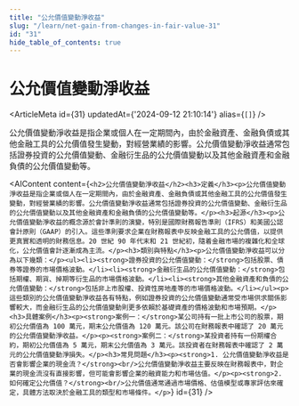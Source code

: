```yaml
---
title: "公允價值變動淨收益"
slug: "/learn/net-gain-from-changes-in-fair-value-31"
id: "31"
hide_table_of_contents: true
---
```



# 公允價值變動淨收益

<ArticleMeta id={31} updatedAt={'2024-09-12 21:10:14'} alias={`[]`} />
<div className='border-solid border-b border-t-0 my-4 border-[var(--ifm-color-gray-300)]' />

公允價值變動淨收益是指企業或個人在一定期間內，由於金融資產、金融負債或其他金融工具的公允價值發生變動，對經營業績的影響。公允價值變動淨收益通常包括證券投資的公允價值變動、金融衍生品的公允價值變動以及其他金融資產和金融負債的公允價值變動等。

<AIContent content={`<h2>公允價值變動淨收益</h2><h3>定義</h3><p>公允價值變動淨收益是指企業或個人在一定期間內，由於金融資產、金融負債或其他金融工具的公允價值發生變動，對經營業績的影響。公允價值變動淨收益通常包括證券投資的公允價值變動、金融衍生品的公允價值變動以及其他金融資產和金融負債的公允價值變動等。</p><h3>起源</h3><p>公允價值變動淨收益的概念源於會計準則的演變，特別是國際財務報告準則（IFRS）和美國公認會計原則（GAAP）的引入。這些準則要求企業在財務報表中反映金融工具的公允價值，以提供更真實和透明的財務信息。20 世紀 90 年代末和 21 世紀初，隨着金融市場的複雜化和全球化，公允價值會計逐漸成為主流。</p><h3>類別與特點</h3><p>公允價值變動淨收益可以分為以下幾類：</p><ul><li><strong>證券投資的公允價值變動：</strong>包括股票、債券等證券的市場價格波動。</li><li><strong>金融衍生品的公允價值變動：</strong>包括期權、期貨、掉期等衍生品的市場價格波動。</li><li><strong>其他金融資產和負債的公允價值變動：</strong>包括非上市股權、投資性房地產等的市場價格波動。</li></ul><p>這些類別的公允價值變動淨收益各有特點，例如證券投資的公允價值變動通常受市場供求關係影響較大，而金融衍生品的公允價值變動則更多依賴於基礎資產的價格波動和市場預期。</p><h3>具體案例</h3><p><strong>案例一：</strong>某公司持有一批上市公司的股票，期初公允價值為 100 萬元，期末公允價值為 120 萬元。該公司在財務報表中確認了 20 萬元的公允價值變動淨收益。</p><p><strong>案例二：</strong>某投資者持有一份期權合約，期初公允價值為 5 萬元，期末公允價值為 3 萬元。該投資者在財務報表中確認了 2 萬元的公允價值變動淨損失。</p><h3>常見問題</h3><p><strong>1. 公允價值變動淨收益是否會影響企業的現金流？</strong><br/>公允價值變動淨收益主要反映在財務報表中，對企業的現金流沒有直接影響，但可能會影響企業的融資能力和市場估值。</p><p><strong>2. 如何確定公允價值？</strong><br/>公允價值通常通過市場價格、估值模型或專家評估來確定，具體方法取決於金融工具的類型和市場條件。</p>`} id={31} />
